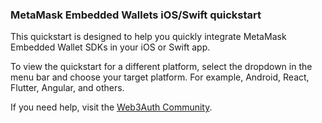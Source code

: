 ### MetaMask Embedded Wallets iOS/Swift quickstart

This quickstart is designed to help you quickly integrate MetaMask Embedded Wallet SDKs in your
iOS or Swift app.

To view the quickstart for a different platform, select the dropdown in the menu bar and choose your target
platform. For example, Android, React, Flutter, Angular, and others.

If you need help, visit the [Web3Auth Community](https://web3auth.io/community/c/help-pnp/pnp-android/16).
